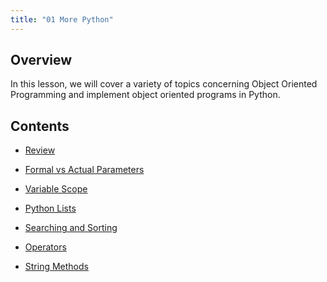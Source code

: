 ```yaml
---
title: "01 More Python"
---
```


## Overview  

In this lesson, we will cover a variety of topics concerning Object Oriented Programming and implement object oriented programs in Python.  


## Contents

- [Review](./01 Review.qmd)

- [Formal vs Actual Parameters](./02 Formal vs Actual Parameters.qmd)

- [Variable Scope](./03 Variable Scope.qmd)

- [Python Lists](./04 Python Lists.qmd)

- [Searching and Sorting](./05 Searching and Sorting.qmd)

- [Operators](./06 Operators.qmd)

- [String Methods](./07 String Methods.qmd)
